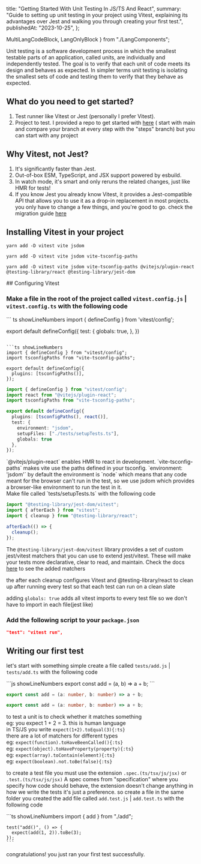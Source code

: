  title: "Getting Started With Unit Testing In JS/TS And React",
  summary:
    "Guide to setting up unit testing in your project using Vitest, explaining its advantages over Jest and walking you through creating your first test.",
  publishedAt: "2023-10-25",
};

  MultiLangCodeBlock,
  LangOnlyBlock
} from "./LangComponents";


Unit testing is a software development process in which the smallest testable parts of an application, called units, are individually and independently tested. The goal is to verify that each unit of code meets its design and behaves as expected.
In simpler terms unit testing is isolating the smallest sets of code and testing them to verify that they behave as expected.

## What do you need to get started?

1.  Test runner like Vitest or Jest (personally I prefer Vitest).
2.  Project to test. I provided a repo to get started with [here](https://github.com/JanKaram2020/vitest-tutorial) ( start with main and compare your branch at every step with the "steps" branch) but you can start with any project

## Why Vitest, not Jest?

1.  It's significantly faster than Jest.
2.  Out-of-box ESM, TypeScript, and JSX support powered by esbuild.
3.  In watch mode, it's smart and only reruns the related changes, just like HMR for tests!
4.  If you know Jest you already know Vitest, it provides a Jest-compatible API that allows you to use it as a drop-in replacement in most projects.
    you only have to change a few things, and you're good to go. check the migration guide [here](https://vitest.dev/guide/migration.html#migrating-from-jest)

## Installing Vitest in your project

<MultiLangCodeBlock>

```shell
yarn add -D vitest vite jsdom
```

```shell
yarn add -D vitest vite jsdom vite-tsconfig-paths
```

```shell
yarn add -D vitest vite jsdom vite-tsconfig-paths @vitejs/plugin-react @testing-library/react @testing-library/jest-dom
```

</MultiLangCodeBlock>
## Configuring Vitest

### Make a file in the root of the project called `vitest.config.js` | `vitest.config.ts` with the following code

<MultiLangCodeBlock>
``` ts showLineNumbers
import { defineConfig } from 'vitest/config';

export default defineConfig({
  test: {
    globals: true,
  },
})
```

```ts showLineNumbers
import { defineConfig } from "vitest/config";
import tsconfigPaths from "vite-tsconfig-paths";

export default defineConfig({
  plugins: [tsconfigPaths()],
});
```

```ts showLineNumbers
import { defineConfig } from "vitest/config";
import react from "@vitejs/plugin-react";
import tsconfigPaths from "vite-tsconfig-paths";

export default defineConfig({
  plugins: [tsconfigPaths(), react()],
  test: {
    environment: "jsdom",
    setupFiles: ["./tests/setupTests.ts"],
    globals: true
  },
});
```

</MultiLangCodeBlock>
<LangOnlyBlock lang={"react"}>
`@vitejs/plugin-react` enables HMR to react in development.
`vite-tsconfig-paths` makes vite use the paths defined in your tsconfig.
`environment: 'jsdom'` by default the environment is `node` which means that any code meant for the browser can't run in the test, so we use jsdom which provides a browser-like environment to run the test in it.

<br/>
    Make file called `tests/setupTests.ts` with the following code

```ts showLineNumbers
import "@testing-library/jest-dom/vitest";
import { afterEach } from "vitest";
import { cleanup } from "@testing-library/react";

afterEach(() => {
  cleanup();
});
```

The `@testing-library/jest-dom/vitest` library provides a set of custom jest/vitest matchers that you can use to extend jest/vitest. These will make your tests more declarative, clear to read, and maintain. Check the docs [here](https://www.npmjs.com/package/@testing-library/jest-dom) to see the added matchers

the after each cleanup configures Vitest and @testing-library/react to clean up after running every test so that each test can run on a clean slate

</LangOnlyBlock>

adding `globals: true`  adds all vitest imports to every test file so we don't have to import in each file(jest like)

### Add the following script to your `package.json`

```json
"test": "vitest run",
```

## Writing our first test

let's start with something simple create a file called `tests/add.js` | `tests/add.ts` with the following code

<MultiLangCodeBlock>
```js showLineNumbers
export const add = (a, b) => a + b;
```

```ts showLineNumbers
export const add = (a: number, b: number) => a + b;
```

```ts showLineNumbers
export const add = (a: number, b: number) => a + b;
```

</MultiLangCodeBlock>


to test a unit is to check whether it matches something<br/>
eg: you expect 1 + 2 = 3\. this is human language<br/>
in TS/JS you write `expect(1+2).toEqual(3){:ts}`<br/>
there are a lot of matchers for different types<br/>
eg: `expect(function).toHaveBeenCalled(){:ts}`<br/>
eg: `expect(object).toHaveProperty(property){:ts}`<br/>
eg: `expect(array).toContain(element){:ts}`<br/>
eg: `expect(boolean).not.toBe(false){:ts}`<br/>

to create a test file you must use the extension `.spec.(ts/tsx/js/jsx)` or `.test.(ts/tsx/js/jsx)` A spec comes from "specification" where you specify how code should behave, the extension doesn't change anything in how we write the tests it's just a preference. so create a file in the same folder you created the add file called `add.test.js` | `add.test.ts` with the following code

<TestEditor>
    ```ts showLineNumbers
    import { add } from "./add";

    test("add()", () => {
      expect(add(1, 2)).toBe(3);
    });
    ```
</TestEditor>
congratulations! you just ran your first test successfully.